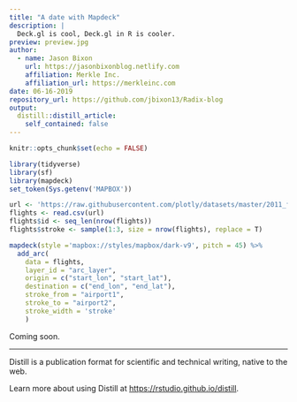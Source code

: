 ```yaml
---
title: "A date with Mapdeck"
description: |
  Deck.gl is cool, Deck.gl in R is cooler.
preview: preview.jpg
author:
  - name: Jason Bixon
    url: https://jasonbixonblog.netlify.com
    affiliation: Merkle Inc.
    affiliation_url: https://merkleinc.com
date: 06-16-2019
repository_url: https://github.com/jbixon13/Radix-blog
output:
  distill::distill_article:
    self_contained: false
---
```


```r
knitr::opts_chunk$set(echo = FALSE)
```

```r
library(tidyverse)
library(sf)
library(mapdeck)
set_token(Sys.getenv('MAPBOX'))
```

```r
url <- 'https://raw.githubusercontent.com/plotly/datasets/master/2011_february_aa_flight_paths.csv'
flights <- read.csv(url)
flights$id <- seq_len(nrow(flights))
flights$stroke <- sample(1:3, size = nrow(flights), replace = T)
```


```r
mapdeck(style ='mapbox://styles/mapbox/dark-v9', pitch = 45) %>%
  add_arc(
    data = flights,
    layer_id = "arc_layer",
    origin = c("start_lon", "start_lat"),
    destination = c("end_lon", "end_lat"),
    stroke_from = "airport1",
    stroke_to = "airport2",
    stroke_width = 'stroke'
    )

```

Coming soon.  

***

Distill is a publication format for scientific and technical writing, native to the web.

Learn more about using Distill at <https://rstudio.github.io/distill>.

